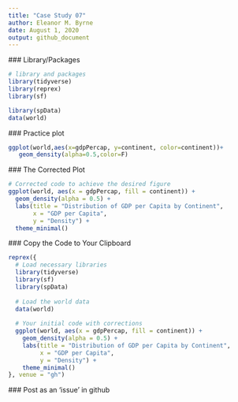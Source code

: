 ```yaml
---
title: "Case Study 07"
author: Eleanor M. Byrne 
date: August 1, 2020
output: github_document
---
```

 ### Library/Packages
```r
# library and packages 
library(tidyverse)
library(reprex)
library(sf)

library(spData)
data(world)
```
 ### Practice plot
```r
ggplot(world,aes(x=gdpPercap, y=continent, color=continent))+
   geom_density(alpha=0.5,color=F)
```
 ### The Corrected Plot 
```r
# Corrected code to achieve the desired figure
ggplot(world, aes(x = gdpPercap, fill = continent)) +
  geom_density(alpha = 0.5) +
  labs(title = "Distribution of GDP per Capita by Continent",
       x = "GDP per Capita",
       y = "Density") +
  theme_minimal()
```
 ### Copy the Code to Your Clipboard
```r
reprex({
  # Load necessary libraries
  library(tidyverse)
  library(sf)
  library(spData)
  
  # Load the world data
  data(world)
  
  # Your initial code with corrections
  ggplot(world, aes(x = gdpPercap, fill = continent)) +
    geom_density(alpha = 0.5) +
    labs(title = "Distribution of GDP per Capita by Continent",
         x = "GDP per Capita",
         y = "Density") +
    theme_minimal()
}, venue = "gh")

```
 ### Post as an ‘issue’ in github 
```r

```
 
 